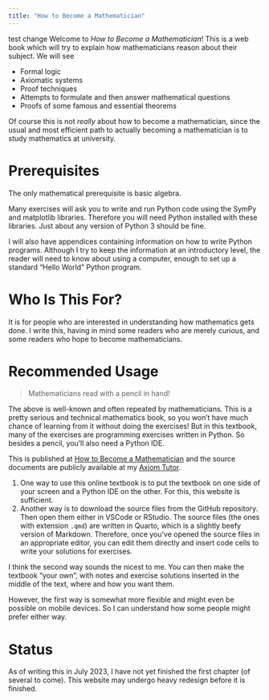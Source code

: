 ```yaml
---
title: "How to Become a Mathematician"
---
```

test change
Welcome to *How to Become a Mathematician*! This is a web book which will try to explain how mathematicians reason about their subject. We will see

-   Formal logic
-   Axiomatic systems
-   Proof techniques
-   Attempts to formulate and then answer mathematical questions
-   Proofs of some famous and essential theorems

Of course this is not *really* about how to become a mathematician, since the usual and most efficient path to actually becoming a mathematician is to study mathematics at university.

# Prerequisites

The only mathematical prerequisite is basic algebra.

Many exercises will ask you to write and run Python code using the SymPy and matplotlib libraries. Therefore you will need Python installed with these libraries. Just about any version of Python 3 should be fine.

I will also have appendices containing information on how to write Python programs. Although I try to keep the information at an introductory level, the reader will need to know about using a computer, enough to set up a standard "Hello World" Python program.

# Who Is This For?

It is for people who are interested in understanding how mathematics gets done. I write this, having in mind some readers who are merely curious, and some readers who hope to become mathematicians.

# Recommended Usage

> Mathematicians read with a pencil in hand!

The above is well-known and often repeated by mathematicians. This is a pretty serious and technical mathematics book, so you won't have much chance of learning from it without doing the exercises! But in this textbook, many of the exercises are programming exercises written in Python.  So besides a pencil, you'll also need a Python IDE.

This is published at [How to Become a Mathematician](https://axiomtutor.quarto.pub/mathematical-reasoning-2023) and the source documents are publicly available at my [Axiom Tutor](https://github.com/axiomtutor/mathreason).

1.  One way to use this online textbook is to put the textbook on one side of your screen and a Python IDE on the other. For this, this website is sufficient.\
2.  Another way is to download the source files from the GitHub repository. Then open them either in VSCode or RStudio. The source files (the ones with extension `.qmd`) are written in Quarto, which is a slightly beefy version of Markdown. Therefore, once you've opened the source files in an appropriate editor, you can edit them directly and insert code cells to write your solutions for exercises.

I think the second way sounds the nicest to me. You can then make the textbook "your own", with notes and exercise solutions inserted in the middle of the text, where and how you want them. 

However, the first way is somewhat more flexible and might even be possible on mobile devices. So I can understand how some people might prefer either way.

# Status

As of writing this in July 2023, I have not yet finished the first chapter (of several to come). This website may undergo heavy redesign before it is finished.